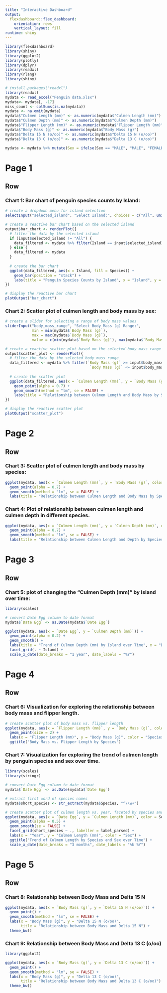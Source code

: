```yaml
---
title: "Interactive Dashboard"
output: 
  flexdashboard::flex_dashboard:
    orientation: rows
    vertical_layout: fill
runtime: shiny
---
```




```r
library(flexdashboard)
library(shiny)
library(ggplot2)
library(plotly)
library(dplyr)
library(readxl)
library(rlang)
library(shiny)
```

```r
# install.packages("readxl")
library(readxl)
mydata <- read_excel("Penguin data.xlsx")
mydata<- mydata[, -17]
miss_count <- colSums(is.na(mydata))
mydata <- na.omit(mydata)
mydata$"Culmen Length (mm)" <- as.numeric(mydata$"Culmen Length (mm)")
mydata$"Culmen Depth (mm)" <- as.numeric(mydata$"Culmen Depth (mm)")
mydata$"Flipper Length (mm)" <- as.numeric(mydata$"Flipper Length (mm)")
mydata$"Body Mass (g)" <- as.numeric(mydata$"Body Mass (g)")
mydata$"Delta 15 N (o/oo)" <- as.numeric(mydata$"Delta 15 N (o/oo)")
mydata$"Delta 13 C (o/oo)" <- as.numeric(mydata$"Delta 13 C (o/oo)")

mydata <- mydata %>% mutate(Sex = ifelse(Sex == "MALE", "MALE", "FEMALE"))


```



Page 1
======================================================================

Row {.sidebar}
-----------------------------------------------------------------------

### Chart 1: Bar chart of penguin species counts by Island:

```r
# create a dropdown menu for island selection
selectInput("selected_island", "Select Island:", choices = c("All", unique(mydata$Island)))

# create a reactive bar chart based on the selected island
output$bar_chart <- renderPlot({
  # filter the data by the selected island
  if (input$selected_island != "All") {
    data_filtered <- mydata %>% filter(Island == input$selected_island)
  } else {
    data_filtered <- mydata
  }
  
  # create the bar chart
  ggplot(data_filtered, aes(x = Island, fill = Species)) +
    geom_bar(position = "stack") +
    labs(title = "Penguin Species Counts by Island", x = "Island", y = "Count", fill = "Species")
})

# display the reactive bar chart
plotOutput("bar_chart")

```


### Chart 2: Scatter plot of culmen length and body mass by sex:
```r
# create a slider for selecting a range of body mass values
sliderInput("body_mass_range", "Select Body Mass (g) Range:",
            min = min(mydata$`Body Mass (g)`),
            max = max(mydata$`Body Mass (g)`),
            value = c(min(mydata$`Body Mass (g)`), max(mydata$`Body Mass (g)`)))

# create a reactive scatter plot based on the selected body mass range
output$scatter_plot <- renderPlot({
  # filter the data by the selected body mass range
  data_filtered <- mydata %>% filter(`Body Mass (g)` >= input$body_mass_range[1] & 
                                      `Body Mass (g)` <= input$body_mass_range[2])
  
  # create the scatter plot
  ggplot(data_filtered, aes(x = `Culmen Length (mm)`, y = `Body Mass (g)`, color = Sex)) +
    geom_point(alpha = 0.7) +
    geom_smooth(method = "lm", se = FALSE) +
    labs(title = "Relationship between Culmen Length and Body Mass by Sex", x = "Culmen Length (mm)", y = "Body Mass (g)", color = "Sex")
})

# display the reactive scatter plot
plotOutput("scatter_plot")

```


Page 2
======================================================================
Row 
-----------------------------------------------------------------------

### Chart 3: Scatter plot of culmen length and body mass by species:

```r
ggplot(mydata, aes(x = `Culmen Length (mm)`, y = `Body Mass (g)`, color = Species)) +
  geom_point(alpha = 0.7) +
  geom_smooth(method = "lm", se = FALSE) +
  labs(title = "Relationship between Culmen Length and Body Mass by Species", x = "Culmen Length (mm)", y = "Body Mass (g)", color = "Species")
```


### Chart 4: Plot of relationship between culmen length and culmen depth in different species.

```r
ggplot(mydata, aes(x = `Culmen Length (mm)`, y = `Culmen Depth (mm)`, color = Species)) +
  geom_point(alpha = 0.7) +
  geom_smooth(method = "lm", se = FALSE) +
  labs(title = "Relationship between Culmen Length and Depth by Species", x = "Culmen Length (mm)", y = "Culmen Depth (mm)", color = "Species")
```


Page 3
======================================================================

Row
-----------------------------------------------------------------------

### Chart 5: plot of changing the "Culmen Depth (mm)" by Island over time: {.storyboard}
```r
library(scales)

# convert Date Egg column to date format
mydata$`Date Egg` <- as.Date(mydata$`Date Egg`)

ggplot(mydata, aes(x = `Date Egg`, y = `Culmen Depth (mm)`)) +
  geom_point(alpha = 0.2) +
  geom_smooth() +
  labs(title = "Trend of Culmen Depth (mm) by Island over Time", x = "Date", y = "Culmen Depth (mm)") +
  facet_grid(. ~ Island) +
  scale_x_date(date_breaks = "1 year", date_labels = "%Y")

```


Page 4
======================================================================

Row
-----------------------------------------------------------------------

### Chart 6: Visualization for exploring the relationship between body mass and flipper length.
```r
# create scatter plot of body mass vs. flipper length
ggplot(mydata, aes(x = `Flipper Length (mm)`, y = `Body Mass (g)`, color = Species)) +
  geom_point(size = 2) +
  labs(x = "Flipper Length (mm)", y = "Body Mass (g)", color = "Species") +
  ggtitle("Body Mass vs. Flipper Length by Species")
```


### Chart 7: Visualization for exploring the trend of culmen length by penguin species and sex over time.
```r
library(scales)
library(stringr)

# convert Date Egg column to date format
mydata$`Date Egg` <- as.Date(mydata$`Date Egg`)

# extract first word of species names
mydata$short_species <- str_extract(mydata$Species, "^\\w+")

# create scatter plot of culmen length vs. year, faceted by species and sex
ggplot(mydata, aes(x = `Date Egg`, y = `Culmen Length (mm)`, color = Sex)) +
  geom_point(alpha = 0.5) +
  geom_smooth(se = FALSE) +
  facet_grid(short_species ~ ., labeller = label_parsed) +
  labs(x = "Year", y = "Culmen Length (mm)", color = "Sex") +
  ggtitle("Trend of Culmen Length by Species and Sex over Time") +
  scale_x_date(date_breaks = "3 months", date_labels = "%b %Y")
```


Page 5
======================================================================


Row
-----------------------------------------------------------------------

### Chart 8: Relationship between Body Mass and Delta 15 N
```r
ggplot(mydata, aes(x = `Body Mass (g)`, y = `Delta 15 N (o/oo)`)) +
  geom_point() +
  geom_smooth(method = "lm", se = FALSE) +
  labs(x = "Body Mass (g)", y = "Delta 15 N (o/oo)", 
       title = "Relationship between Body Mass and Delta 15 N") +
  theme_bw()

```



### Chart 9: Relationship between Body Mass and Delta 13 C (o/oo)
```r
library(ggplot2)

ggplot(mydata, aes(x = `Body Mass (g)`, y = `Delta 13 C (o/oo)`)) +
  geom_point() +
  geom_smooth(method = "lm", se = FALSE) +
  labs(x = "Body Mass (g)", y = "Delta 13 C (o/oo)", 
       title = "Relationship between Body Mass and Delta 13 C (o/oo)") +
  theme_bw()
```

